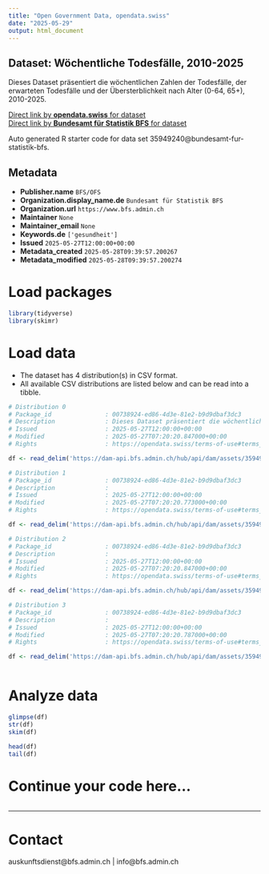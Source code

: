 ```yaml
---
title: "Open Government Data, opendata.swiss"
date: "2025-05-29"
output: html_document
---
```


## Dataset: Wöchentliche Todesfälle, 2010-2025

Dieses Dataset präsentiert die wöchentlichen Zahlen der Todesfälle, der erwarteten Todesfälle und der Übersterblichkeit nach Alter (0-64, 65+), 2010-2025.

[Direct link by **opendata.swiss** for dataset](https://opendata.swiss/de/dataset/wochentliche-todesfalle-2010-20251)<br>
[Direct link by **Bundesamt für Statistik BFS** for dataset](https://www.bfs.admin.ch/asset/de/ts-d-14.03.04.03-wr)

Auto generated R starter code for data set 35949240@bundesamt-fur-statistik-bfs.

## Metadata

- **Publisher.name** `BFS/OFS`
- **Organization.display_name.de** `Bundesamt für Statistik BFS`
- **Organization.url** `https://www.bfs.admin.ch`
- **Maintainer** `None`
- **Maintainer_email** `None`
- **Keywords.de** `['gesundheit']`
- **Issued** `2025-05-27T12:00:00+00:00`
- **Metadata_created** `2025-05-28T09:39:57.200267`
- **Metadata_modified** `2025-05-28T09:39:57.200274`


# Load packages

```r

library(tidyverse)
library(skimr)

```

# Load data

-   The dataset has 4 distribution(s) in CSV format.
-   All available CSV distributions are listed below and can be read into a tibble.

```r

# Distribution 0
# Package_id               : 00738924-ed86-4d3e-81e2-b9d9dbaf3dc3
# Description              : Dieses Dataset präsentiert die wöchentlichen Zahlen der Todesfälle, der erwarteten Todesfälle und der Übersterblichkeit nach Alter (0-64, 65+), 2010-2025.
# Issued                   : 2025-05-27T12:00:00+00:00
# Modified                 : 2025-05-27T07:20:20.847000+00:00
# Rights                   : https://opendata.swiss/terms-of-use#terms_by_ask

df <- read_delim('https://dam-api.bfs.admin.ch/hub/api/dam/assets/35949262/master')

# Distribution 1
# Package_id               : 00738924-ed86-4d3e-81e2-b9d9dbaf3dc3
# Description              : 
# Issued                   : 2025-05-27T12:00:00+00:00
# Modified                 : 2025-05-27T07:20:20.773000+00:00
# Rights                   : https://opendata.swiss/terms-of-use#terms_by_ask

df <- read_delim('https://dam-api.bfs.admin.ch/hub/api/dam/assets/35949261/master')

# Distribution 2
# Package_id               : 00738924-ed86-4d3e-81e2-b9d9dbaf3dc3
# Description              : 
# Issued                   : 2025-05-27T12:00:00+00:00
# Modified                 : 2025-05-27T07:20:20.847000+00:00
# Rights                   : https://opendata.swiss/terms-of-use#terms_by_ask

df <- read_delim('https://dam-api.bfs.admin.ch/hub/api/dam/assets/35949254/master')

# Distribution 3
# Package_id               : 00738924-ed86-4d3e-81e2-b9d9dbaf3dc3
# Description              : 
# Issued                   : 2025-05-27T12:00:00+00:00
# Modified                 : 2025-05-27T07:20:20.787000+00:00
# Rights                   : https://opendata.swiss/terms-of-use#terms_by_ask

df <- read_delim('https://dam-api.bfs.admin.ch/hub/api/dam/assets/35949257/master')



```

# Analyze data

```r

glimpse(df)
str(df)
skim(df)

head(df)
tail(df)

```

# Continue your code here...

```r

```

------------------------------------------------------------------------

# Contact

auskunftsdienst@bfs.admin.ch | info@bfs.admin.ch
